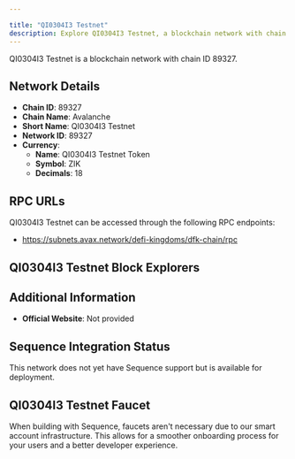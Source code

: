```yaml
---

title: "QI0304I3 Testnet"
description: Explore QI0304I3 Testnet, a blockchain network with chain ID 89327. Learn about its native currency, QI0304I3 Testnet Token, and how to interact with the network.
---
```




QI0304I3 Testnet is a blockchain network with chain ID 89327.

## Network Details

- **Chain ID**: 89327
- **Chain Name**: Avalanche
- **Short Name**: QI0304I3 Testnet
- **Network ID**: 89327
- **Currency**: 
  - **Name**: QI0304I3 Testnet Token
  - **Symbol**: ZIK
  - **Decimals**: 18

## RPC URLs

QI0304I3 Testnet can be accessed through the following RPC endpoints:

- https://subnets.avax.network/defi-kingdoms/dfk-chain/rpc

## QI0304I3 Testnet Block Explorers



## Additional Information

- **Official Website**: Not provided

## Sequence Integration Status

This network does not yet have Sequence support but is available for deployment.

## QI0304I3 Testnet Faucet

When building with Sequence, faucets aren't necessary due to our smart account infrastructure. This allows for a smoother onboarding process for your users and a better developer experience.
